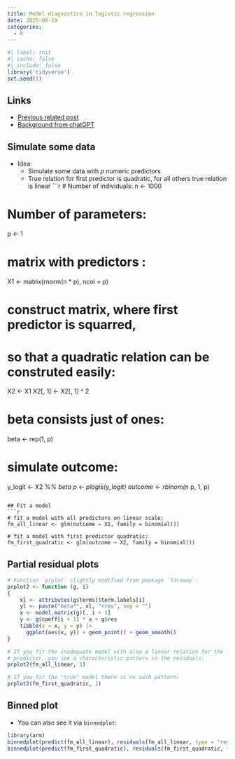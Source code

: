 ```yaml
---
title: Model diagnostics in logistic regression
date: 2025-06-19
categories:
  - R
---
```


```r
#| label: init
#| cache: false
#| include: false
library('tidyverse')
set.seed(1)
```

## Links
* [Previous related post](https://sbloggel.netlify.app/posts/2023-07-12-model-diagnostics-for-logistic-regression/2023-07-12-model-diagnostics-for-logistic-regression.html
)
* [Background from chatGPT](https://chatgpt.com/share/6851c5ad-9c08-8013-ad26-d03c0de42079)

## Simulate some data
* Idea:
  * Simulate some data with $p$ numeric predictors
  * True relation for first predictor is quadratic, for all others true relation is linear
```r
# Number of individuals:
n <- 1000 

# Number of parameters:
p <- 1

# matrix with predictors :
X1 <- matrix(rnorm(n * p), ncol = p)

# construct matrix, where first predictor is squarred, 
# so that a quadratic relation can be construted easily:
X2 <- X1
X2[, 1] <- X2[, 1] ^ 2

# beta consists just of ones:
beta <- rep(1, p)

# simulate outcome:
y_logit <- X2 %*% beta
p <- plogis(y_logit)
outcome <- rbinom(n * p, 1, p)
```

## Fit a model
```r
# fit a model with all predictors on linear scale:
fm_all_linear <- glm(outcome ~ X1, family = binomial())

# fit a model with first predictor quadratic:
fm_first_quadratic <- glm(outcome ~ X2, family = binomial())
```

## Partial residual plots

```r
# Function `prplot` slightly modified from package `faraway`:
prplot2 <- function (g, i) 
{
    xl <- attributes(g$terms)$term.labels[i]
    yl <- paste("beta*", xl, "+res", sep = "")
    x <- model.matrix(g)[, i + 1]
    y <- g$coeff[i + 1] * x + g$res
    tibble(x = x, y = y) |> 
      ggplot(aes(x, y)) + geom_point() + geom_smooth()
}
```


```r
# If you fit the inadequate model with also a linear relation for the first 
# predictor, you see a characteristic pattern in the residuals:
prplot2(fm_all_linear, 1)

# If you fit the "true" model there is no such pattern:
prplot2(fm_first_quadratic, 1)
```


## Binned plot
* You can also see it via `binnedplot`:
```r
library(arm)
binnedplot(predict(fm_all_linear), residuals(fm_all_linear, type = "response"))
binnedplot(predict(fm_first_quadratic), residuals(fm_first_quadratic, type = "response"))
```

